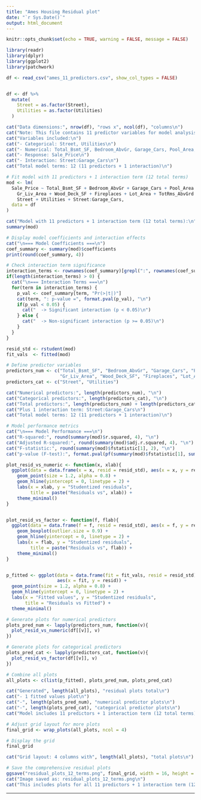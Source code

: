 ---
title: "Ames Housing Residual plot"
date: "`r Sys.Date()`"
output: html_document
---

```{r setup, include=FALSE}
knitr::opts_chunk$set(echo = TRUE, warning = FALSE, message = FALSE)
```



```{r load-packages}

library(readr)
library(dplyr)
library(ggplot2)
library(patchwork)
```



```{r load-data}

df <- read_csv("ames_11_predictors.csv", show_col_types = FALSE)


df <- df %>%
  mutate(
    Street = as.factor(Street),
    Utilities = as.factor(Utilities)
  )

cat("Data dimensions:", nrow(df), "rows x", ncol(df), "columns\n")
cat("Note: This file contains 11 predictor variables for model analysis\n")
cat("Variables included:\n")
cat("- Categorical: Street, Utilities\n")
cat("- Numerical: Total_Bsmt_SF, Bedroom_AbvGr, Garage_Cars, Pool_Area, Gr_Liv_Area, Wood_Deck_SF, Fireplaces, Lot_Area, TotRms_AbvGrd\n")
cat("- Response: Sale_Price\n")
cat("- Interaction: Street:Garage_Cars\n")
cat("Total model terms: 12 (11 predictors + 1 interaction)\n")
```



```{r fit-model}

# Fit model with 11 predictors + 1 interaction term (12 total terms)
mod <- lm(
  Sale_Price ~ Total_Bsmt_SF + Bedroom_AbvGr + Garage_Cars + Pool_Area + 
    Gr_Liv_Area + Wood_Deck_SF + Fireplaces + Lot_Area + TotRms_AbvGrd + 
    Street + Utilities + Street:Garage_Cars,
  data = df
)

cat("Model with 11 predictors + 1 interaction term (12 total terms):\n")
summary(mod)

# Display model coefficients and interaction effects
cat("\n=== Model Coefficients ===\n")
coef_summary <- summary(mod)$coefficients
print(round(coef_summary, 4))

# Check interaction term significance
interaction_terms <- rownames(coef_summary)[grepl(":", rownames(coef_summary))]
if(length(interaction_terms) > 0) {
  cat("\n=== Interaction Terms ===\n")
  for(term in interaction_terms) {
    p_val <- coef_summary[term, "Pr(>|t|)"]
    cat(term, ": p-value =", format.pval(p_val), "\n")
    if(p_val < 0.05) {
      cat("  -> Significant interaction (p < 0.05)\n")
    } else {
      cat("  -> Non-significant interaction (p >= 0.05)\n")
    }
  }
}
```



```{r calculate-residuals}

resid_std <- rstudent(mod)
fit_vals  <- fitted(mod)

# Define predictor variables
predictors_num <- c("Total_Bsmt_SF", "Bedroom_AbvGr", "Garage_Cars", "Pool_Area", 
                    "Gr_Liv_Area", "Wood_Deck_SF", "Fireplaces", "Lot_Area", "TotRms_AbvGrd")
predictors_cat <- c("Street", "Utilities")

cat("Numerical predictors:", length(predictors_num), "\n")
cat("Categorical predictors:", length(predictors_cat), "\n")
cat("Total predictors:", length(predictors_num) + length(predictors_cat), "\n")
cat("Plus 1 interaction term: Street:Garage_Cars\n")
cat("Total model terms: 12 (11 predictors + 1 interaction)\n")

# Model performance metrics
cat("\n=== Model Performance ===\n")
cat("R-squared:", round(summary(mod)$r.squared, 4), "\n")
cat("Adjusted R-squared:", round(summary(mod)$adj.r.squared, 4), "\n")
cat("F-statistic:", round(summary(mod)$fstatistic[1], 2), "\n")
cat("p-value (F-test):", format.pval(pf(summary(mod)$fstatistic[1], summary(mod)$fstatistic[2], summary(mod)$fstatistic[3], lower.tail = FALSE)), "\n")
```



```{r residual-functions}

plot_resid_vs_numeric <- function(x, xlab){
  ggplot(data = data.frame(x = x, resid = resid_std), aes(x = x, y = resid)) +
    geom_point(size = 1.2, alpha = 0.8) +
    geom_hline(yintercept = 0, linetype = 2) +
    labs(x = xlab, y = "Studentized residuals",
         title = paste("Residuals vs", xlab)) +
    theme_minimal()
}


plot_resid_vs_factor <- function(f, flab){
  ggplot(data = data.frame(f = f, resid = resid_std), aes(x = f, y = resid)) +
    geom_boxplot(outlier.size = 0.9) +
    geom_hline(yintercept = 0, linetype = 2) +
    labs(x = flab, y = "Studentized residuals",
         title = paste("Residuals vs", flab)) +
    theme_minimal()
}


p_fitted <- ggplot(data = data.frame(fit = fit_vals, resid = resid_std),
                   aes(x = fit, y = resid)) +
  geom_point(size = 1.2, alpha = 0.8) +
  geom_hline(yintercept = 0, linetype = 2) +
  labs(x = "Fitted values", y = "Studentized residuals",
       title = "Residuals vs Fitted") +
  theme_minimal()
```



```{r generate-plots}

# Generate plots for numerical predictors
plots_pred_num <- lapply(predictors_num, function(v){
  plot_resid_vs_numeric(df[[v]], v)
})

# Generate plots for categorical predictors
plots_pred_cat <- lapply(predictors_cat, function(v){
  plot_resid_vs_factor(df[[v]], v)
})

# Combine all plots
all_plots <- c(list(p_fitted), plots_pred_num, plots_pred_cat)

cat("Generated", length(all_plots), "residual plots total\n")
cat("- 1 fitted values plot\n")
cat("-", length(plots_pred_num), "numerical predictor plots\n")
cat("-", length(plots_pred_cat), "categorical predictor plots\n")
cat("Model includes 11 predictors + 1 interaction term (12 total terms)\n")
```



```{r display-grid, fig.width=18, fig.height=15}

# Adjust grid layout for more plots
final_grid <- wrap_plots(all_plots, ncol = 4)

# Display the grid
final_grid

cat("Grid layout: 4 columns with", length(all_plots), "total plots\n")
```



```{r save-plot}

# Save the comprehensive residual plots
ggsave("residual_plots_12_terms.png", final_grid, width = 16, height = 12, dpi = 300)
cat("Image saved as: residual_plots_12_terms.png\n")
cat("This includes plots for all 11 predictors + 1 interaction term (12 total terms)\n")
```

---



